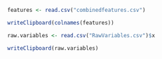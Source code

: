 

```r
features <- read.csv("combinedfeatures.csv")
```

```r
writeClipboard(colnames(features))
```

```r
raw.variables <- read.csv("RawVariables.csv")$x
```

```r
writeClipboard(raw.variables)
```







